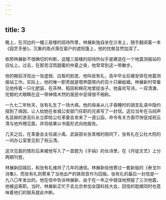 ```yaml
---
---
---
```

title: 3
---




晚上，在河边的一幢三层楼的招待所里，林展新独自坐在沙发上，随手翻阅着一本《园艺手册》。沉重的雨点落在窗户的遮阳篷上，他的忧郁显然加深了。

依照林展新不很确切的判断，这幢三层楼的招待所似乎是建造在一个地震测报站的旧址上。过去，在那苦涩而甜蜜的仲夏之夜，他常常到这一带散步。

他的眼前浮现出一张虚弱、白皙的脸庞，他叫张有礼，高中毕业后被安排在地震测报站工作。实际上，他的唯一职责就是喂养圆塔内的百十只癞蛤蟆。林展新时常看见他拎着一只化肥袋，在茶林、稻田和棉花地里捉虫子。他喜欢写诗，一双清澈、忧郁的大眼睛在这一带神情木然的居民中显得很不相称。

一九七二年秋天，张有礼生了一场大病。他的母亲从儿子昏睡时的胡言乱语中隐约探到了病因，让人给她在省城公安部门任职的兄弟写了一封信。这位当年在马祠声名显赫的游击队长立即给公社革委会发来了一道公函，命令有关方面尽快促成祝云清与他外甥见面，并将结果以书面形式向他报告。

几天之后，在革委会主任戚小禹、武装部长张青根的陪同下，张有礼在公社大院的一间办公室里见到了祝云清。

这次见面的情形后来被他写入了一首题为《手绢》的长诗里，在《丹徒文艺》上分两期刊登。

林展新回城后，和张有礼维持了几年的通信。林展新给他寄过一套新版的《泰戈尔诗集》，而张有礼则寄来了当地出产的铁观音作为回报。张有礼的最后一封信是一九八〇年发出的。他在信中告诉林展新，由于在一年之中错误地预报了三次地震，他被迫离职。当时，林展新正忙于去北京参加全国科技大会，回信的耽搁同时也意味着他们的联系就此中断。